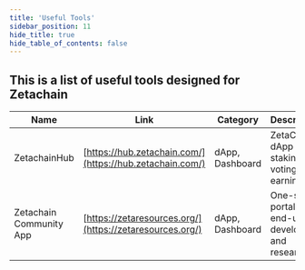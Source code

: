 ```yaml
---
title: 'Useful Tools'
sidebar_position: 11
hide_title: true
hide_table_of_contents: false
---
```



<PageTitle iconUrl="img/zetachain-icon.svg" title="Zetachain Useful Tools" />

## This is a list of useful tools designed for Zetachain

| Name                    | Link                                                     | Category        | Description                                               |
| ----------------------- | -------------------------------------------------------- | --------------- | --------------------------------------------------------- |
| ZetachainHub            | [https://hub.zetachain.com/](https://hub.zetachain.com/) | dApp, Dashboard | ZetaChain dApp for staking, voting & earning XP           |
| Zetachain Community App | [https://zetaresources.org/](https://zetaresources.org/) | dApp, Dashboard | One-stop portal for end-users, developers and researchers |
